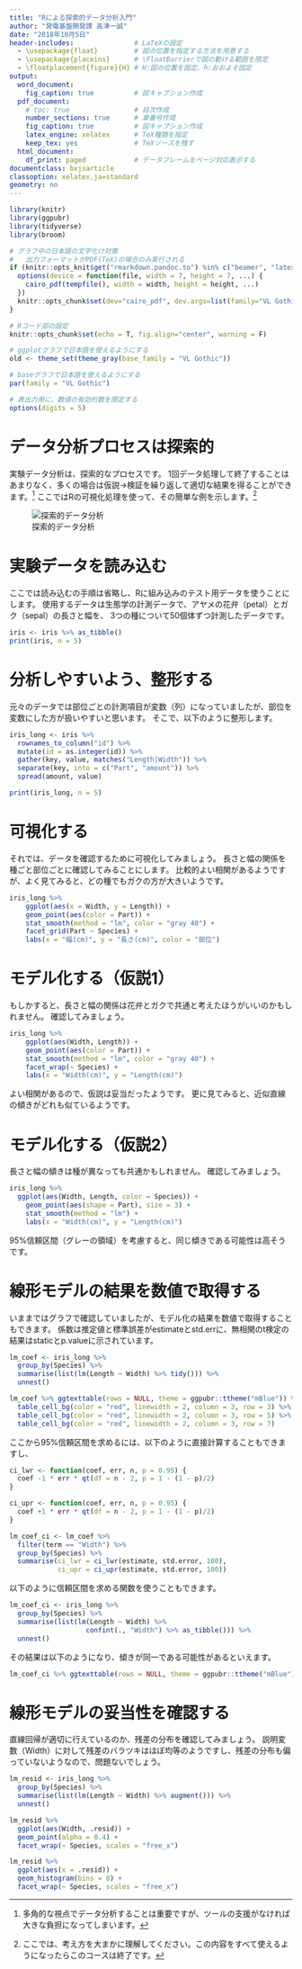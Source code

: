 ---
title: "Rによる探索的データ分析入門"
author: "発電基盤開発課 高津一誠"
date: "2018年10月5日"
header-includes:               # LaTeXの設定
  - \usepackage{float}         # 図の位置を指定する方法を用意する
  - \usepackage{placeins}      # \FloatBarrierで図の動ける範囲を限定
  - \floatplacement{figure}{H} # H:図の位置を固定、h:おおよそ固定
output:
  word_document:
    fig_caption: true          # 図キャプション作成
  pdf_document:
    # toc: true                # 目次作成
    number_sections: true      # 章番号作成
    fig_caption: true          # 図キャプション作成
    latex_engine: xelatex      # TeX種類を指定
    keep_tex: yes              # TeXソースを残す
  html_document:
    df_print: paged            # データフレームをページ対応表示する
documentclass: bxjsarticle
classoption: xelatex,ja=standard
geometry: no
---

```{r setup, include=FALSE}
library(knitr)
library(ggpubr)
library(tidyverse)
library(broom)

# グラフ中の日本語の文字化け対策
#   出力フォーマットがPDF(TeX)の場合のみ実行される
if (knitr::opts_knit$get("rmarkdown.pandoc.to") %in% c("beamer", "latex")) {
  options(device = function(file, width = 7, height = 7, ...) {
    cairo_pdf(tempfile(), width = width, height = height, ...)
  })
  knitr::opts_chunk$set(dev="cairo_pdf", dev.args=list(family="VL Gothic"))
}

# Rコード部の設定
knitr::opts_chunk$set(echo = T, fig.align="center", warning = F)

# ggplotグラフで日本語を使えるようにする
old <- theme_set(theme_gray(base_family = "VL Gothic"))

# baseグラフで日本語を使えるようにする
par(family = "VL Gothic")

# 表出力用に、数値の有効桁数を限定する
options(digits = 5)
```

# データ分析プロセスは探索的

実験データ分析は、探索的なプロセスです。
1回データ処理して終了することはあまりなく、多くの場合は仮説→検証を繰り返して適切な結果を得ることができます。[^1]
ここではRの可視化処理を使って、その簡単な例を示します。[^2]

[^1]:多角的な視点でデータ分析することは重要ですが、ツールの支援がなければ大きな負担になってしまいます。
[^2]:ここでは、考え方を大まかに理解してください。この内容をすべて使えるようになったらこのコースは終了です。

![探索的データ分析](data_analysis_process.png)

# 実験データを読み込む

ここでは読み込むの手順は省略し、Rに組み込みのテスト用データを使うことにします。 使用するデータは生態学の計測データで、アヤメの花弁（petal）とガク（sepal）の長さと幅を、
3つの種について50個体ずつ計測したデータです。

```{r iris, echo=FALSE}
iris <- iris %>% as_tibble()
print(iris, n = 5)
```

# 分析しやすいよう、整形する

元々のデータでは部位ごとの計測項目が変数（列）になっていましたが、部位を変数にした方が扱いやすいと思います。
そこで、以下のように整形します。

```{r, echo=TRUE}
iris_long <- iris %>% 
  rownames_to_column("id") %>% 
  mutate(id = as.integer(id)) %>% 
  gather(key, value, matches("Length|Width")) %>% 
  separate(key, into = c("Part", "amount")) %>% 
  spread(amount, value)
```
```{r, echo=FALSE}
print(iris_long, n = 5)
```

# 可視化する

それでは、データを確認するために可視化してみましょう。
長さと幅の関係を種ごと部位ごとに確認してみることにします。
比較的よい相関があるようですが、よく見てみると、どの種でもガクの方が大きいようです。

```{r, echo=TRUE, fig.cap="種ごと部位ごとに可視化する"}
iris_long %>% 
	ggplot(aes(x = Width, y = Length)) + 
	geom_point(aes(color = Part)) + 
	stat_smooth(method = "lm", color = "gray 40") + 
	facet_grid(Part ~ Species) +
	labs(x = "幅(cm)", y = "長さ(cm)", color = "部位")
```

# モデル化する（仮説1）

もしかすると、長さと幅の関係は花弁とガクで共通と考えたほうがいいのかもしれません。
確認してみましょう。

```{r, echo=TRUE, fig.cap="仮説1：長さと幅の関係は部位で共通"}
iris_long %>% 
	ggplot(aes(Width, Length)) + 
	geom_point(aes(color = Part)) + 
	stat_smooth(method = "lm", color = "gray 40") + 
	facet_wrap(~ Species) +
	labs(x = "Width(cm)", y = "Length(cm)")
```

よい相関があるので、仮説は妥当だったようです。
更に見てみると、近似直線の傾きがどれも似ているようです。

# モデル化する（仮説2）

長さと幅の傾きは種が異なっても共通かもしれません。
確認してみましょう。

```{r, echo=TRUE, fig.cap="仮説2：傾きは同一に見える"}
iris_long %>% 
  ggplot(aes(Width, Length, color = Species)) + 
	geom_point(aes(shape = Part), size = 3) + 
	stat_smooth(method = "lm") +
	labs(x = "Width(cm)", y = "Length(cm)")
```

95%信頼区間（グレーの領域）を考慮すると、同じ傾きである可能性は高そうです。

# 線形モデルの結果を数値で取得する

いままではグラフで確認していましたが、モデル化の結果を数値で取得することもできます。
係数は推定値と標準誤差がestimateとstd.errに、無相関のt検定の結果はstaticとp.valueに示されています。

```{r, echo=TRUE}
lm_coef <- iris_long %>% 
  group_by(Species) %>% 
  summarise(list(lm(Length ~ Width) %>% tidy())) %>% 
  unnest()
```
```{r, echo=FALSE, fig.height=2, fig.width=5.5, fig.cap="線形モデルの結果を確認する"}
lm_coef %>% ggtexttable(rows = NULL, theme = ggpubr::ttheme("mBlue")) %>% 
  table_cell_bg(color = "red", linewidth = 2, column = 3, row = 3) %>%
  table_cell_bg(color = "red", linewidth = 2, column = 3, row = 5) %>% 
  table_cell_bg(color = "red", linewidth = 2, column = 3, row = 7)
```

ここから95%信頼区間を求めるには、以下のように直接計算することもできますし、

```{r, echo=TRUE}
ci_lwr <- function(coef, err, n, p = 0.95) {
  coef -1 * err * qt(df = n - 2, p = 1 - (1 - p)/2)
}

ci_upr <- function(coef, err, n, p = 0.95) {
  coef +1 * err * qt(df = n - 2, p = 1 - (1 - p)/2)
}

lm_coef_ci <- lm_coef %>% 
  filter(term == "Width") %>% 
  group_by(Species) %>% 
  summarise(ci_lwr = ci_lwr(estimate, std.error, 100),
            ci_upr = ci_upr(estimate, std.error, 100))
```

以下のように信頼区間を求める関数を使うこともできます。

```{r, echo=TRUE}
lm_coef_ci <- iris_long %>% 
  group_by(Species) %>% 
  summarise(list(lm(Length ~ Width) %>% 
                   confint(., "Width") %>% as_tibble())) %>% 
  unnest()
```

その結果は以下のようになり、傾きが同一である可能性があるといえます。

```{r, echo=FALSE, fig.height=1.2, fig.width=2.2, fig.cap="仮説2：傾きは同一といえる"}
lm_coef_ci %>% ggtexttable(rows = NULL, theme = ggpubr::ttheme("mBlue"))
```

# 線形モデルの妥当性を確認する

直線回帰が適切に行えているのか、残差の分布を確認してみましょう。
説明変数（Width）に対して残差のバラツキはほぼ均等のようですし、残差の分布も偏っていないようなので、問題ないでしょう。

```{r, echo=TRUE, fig.height=2, fig.width=5, fig.cap="残差プロットを確認してモデルをチェックする"}
lm_resid <- iris_long %>% 
  group_by(Species) %>% 
  summarise(list(lm(Length ~ Width) %>% augment())) %>% 
  unnest()

lm_resid %>% 
  ggplot(aes(Width, .resid)) + 
  geom_point(alpha = 0.4) + 
  facet_wrap(~ Species, scales = "free_x")

lm_resid %>% 
  ggplot(aes(x = .resid)) + 
  geom_histogram(bins = 8) + 
  facet_wrap(~ Species, scales = "free_x")
```




